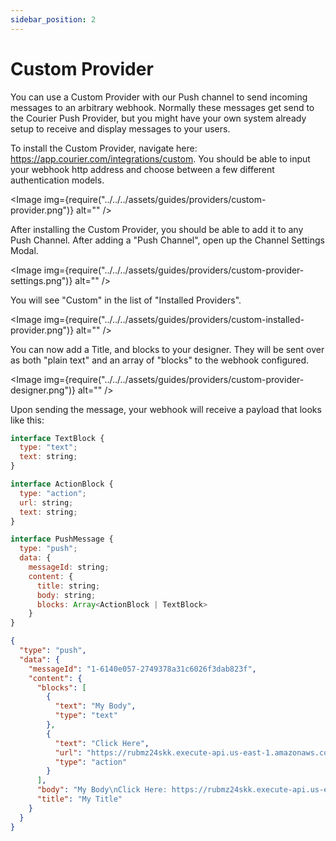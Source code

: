 ```yaml
---
sidebar_position: 2
---
```



# Custom Provider

You can use a Custom Provider with our Push channel to send incoming messages to an arbitrary webhook. Normally these messages get send to the Courier Push Provider, but you might have your own system already setup to receive and display messages to your users.

To install the Custom Provider, navigate here: https://app.courier.com/integrations/custom. You should be able to input your webhook http address and choose between a few different authentication models.

<Image img={require("../../../assets/guides/providers/custom-provider.png")} alt="" />

After installing the Custom Provider, you should be able to add it to any Push Channel. After adding a "Push Channel", open up the Channel Settings Modal.

<Image img={require("../../../assets/guides/providers/custom-provider-settings.png")} alt="" />

You will see "Custom" in the list of "Installed Providers".

<Image img={require("../../../assets/guides/providers/custom-installed-provider.png")} alt="" />

You can now add a Title, and blocks to your designer. They will be sent over as both "plain text" and an array of "blocks" to the webhook configured.

<Image img={require("../../../assets/guides/providers/custom-provider-designer.png")} alt="" />

Upon sending the message, your webhook will receive a payload that looks like this:

```js title=TypeScript
interface TextBlock {
  type: "text";
  text: string;
}

interface ActionBlock {
  type: "action";
  url: string;
  text: string;
}

interface PushMessage {
  type: "push";
  data: {
  	messageId: string;
    content: {
      title: string;
      body: string;
      blocks: Array<ActionBlock | TextBlock>
    }
}
```

```json title=JSON
{
  "type": "push",
  "data": {
    "messageId": "1-6140e057-2749378a31c6026f3dab823f",
    "content": {
      "blocks": [
        {
          "text": "My Body",
          "type": "text"
        },
        {
          "text": "Click Here",
          "url": "https://rubmz24skk.execute-api.us-east-1.amazonaws.com/dev/r/c4cf42e6-8cb1-4276-8a90-034ae2f38e65.wefvkrd7sbm0h8j3dtrezbem5qwe",
          "type": "action"
        }
      ],
      "body": "My Body\nClick Here: https://rubmz24skk.execute-api.us-east-1.amazonaws.com/dev/r/c4cf42e6-8cb1-4276-8a90-034ae2f38e65.9kwnzgbapy4914hdedrm4fwdaxjc",
      "title": "My Title"
    }
  }
}
```
